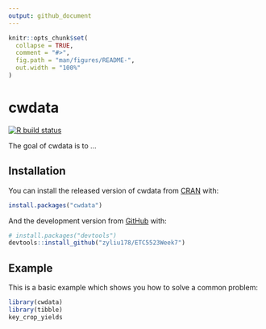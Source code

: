 ```yaml
---
output: github_document
---
```


<!-- README.md is generated from README.Rmd. Please edit that file -->

```r
knitr::opts_chunk$set(
  collapse = TRUE,
  comment = "#>",
  fig.path = "man/figures/README-",
  out.width = "100%"
)
```

# cwdata

<!-- badges: start -->
[![R build status](https://github.com/zyliu178/ETC5523Week7/workflows/R-CMD-check/badge.svg)](https://github.com/zyliu178/ETC5523Week7/actions)
<!-- badges: end -->

The goal of cwdata is to ...

## Installation

You can install the released version of cwdata from [CRAN](https://CRAN.R-project.org) with:

``` r
install.packages("cwdata")
```

And the development version from [GitHub](https://github.com/) with:

``` r
# install.packages("devtools")
devtools::install_github("zyliu178/ETC5523Week7")
```
## Example

This is a basic example which shows you how to solve a common problem:

```r
library(cwdata)
library(tibble)
key_crop_yields
```

